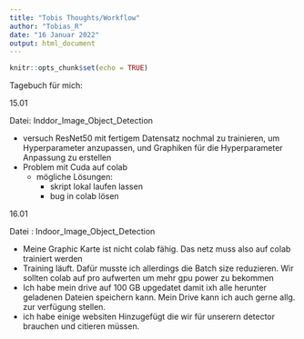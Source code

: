 ```yaml
---
title: "Tobis Thoughts/Workflow"
author: "Tobias_R"
date: "16 Januar 2022"
output: html_document
---
```


```r
knitr::opts_chunk$set(echo = TRUE)
```

Tagebuch für mich: 

15.01

Datei: Inddor_Image_Object_Detection

- versuch ResNet50 mit fertigem Datensatz nochmal zu trainieren, um Hyperparameter anzupassen, und Graphiken für die Hyperparameter Anpassung zu erstellen
- Problem mit Cuda auf colab
  - mögliche Lösungen: 
    - skript lokal laufen lassen
    - bug in colab lösen

16.01

Datei : Indoor_Image_Object_Detection

- Meine Graphic Karte ist nicht colab fähig. Das netz muss also auf colab trainiert werden
- Training läuft. Dafür musste ich allerdings die Batch size reduzieren. 
  Wir sollten colab auf pro aufwerten um mehr gpu power zu bekommen
- Ich habe mein drive auf 100 GB upgedatet damit ixh alle herunter geladenen Dateien speichern   kann. 
  Mein Drive kann ich auch gerne allg. zur verfügung stellen. 
- ich habe einige websiten Hinzugefügt die wir für unserern detector brauchen und citieren      müssen. 

